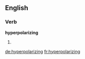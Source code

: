 ==English==

===Verb===
'''hyperpolarizing'''

# {{present participle of|[[hyperpolarize]]}}

[[de:hyperpolarizing]]
[[fr:hyperpolarizing]]